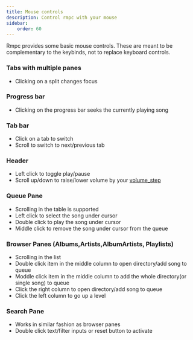 ```yaml
---
title: Mouse controls
description: Control rmpc with your mouse
sidebar:
    order: 60
---
```


Rmpc provides some basic mouse controls. These are meant to be complementary to the keybinds, not to replace
keyboard controls.

### Tabs with multiple panes

-   Clicking on a split changes focus

### Progress bar

-   Clicking on the progress bar seeks the currently playing song

### Tab bar

-   Click on a tab to switch
-   Scroll to switch to next/previous tab

### Header

-   Left click to toggle play/pause
-   Scroll up/down to raise/lower volume by your [volume_step](/rmpc/configuration/#volume_step)

### Queue Pane

-   Scrolling in the table is supported
-   Left click to select the song under cursor
-   Double click to play the song under cursor
-   Middle click to remove the song under cursor from the queue

### Browser Panes (Albums,Artists,AlbumArtists, Playlists)

-   Scrolling in the list
-   Double click item in the middle column to open directory/add song to queue
-   Moddle click item in the middle column to add the whole directory(or single song) to queue
-   Click the right column to open directory/add song to queue
-   Click the left column to go up a level

### Search Pane

-   Works in similar fashion as browser panes
-   Double click text/filter inputs or reset button to activate
